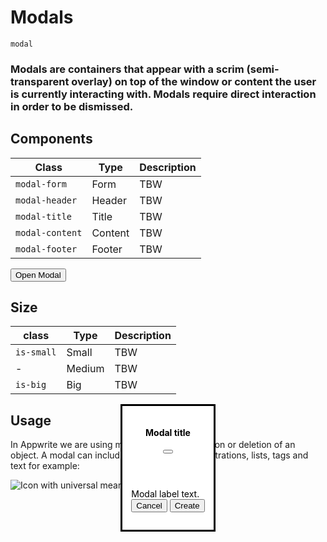 # Modals

`modal`

### Modals are containers that appear with a scrim (semi-transparent overlay) on top of the window or content the user is currently interacting with. Modals require direct interaction in order to be dismissed.

## Components

| Class           | Type    | Description |
| --------------- | ------- | ----------- |
| `modal-form`    | Form    | TBW         |
| `modal-header`  | Header  | TBW         |
| `modal-title`   | Title   | TBW         |
| `modal-content` | Content | TBW         |
| `modal-footer`  | Footer  | TBW         |

<Preview center>
  <button
    class="button"
    onclick="document.getElementById('dialog').showModal();"
  >
    Open Modal
  </button>
  <dialog
    class="modal"
    id="dialog"
    onclick="document.getElementById('dialog').close();"
  >
    <form class="modal-form" method="dialog">
      <header class="modal-header">
        <div class="avatar is-color-orange is-medium">
          <span class="icon-exclamation" aria-hidden="true"></span>
        </div>
        <h4 class="modal-title heading-level-5">Modal title</h4>
        <button class="x-button" aria-label="Close modal">
          <span class="icon-x" aria-hidden="true"></span>
        </button>
      </header>
      <div class="modal-content u-small">Modal label text.</div>
      <div class="modal-footer">
        <div class="u-flex u-main-end u-gap-16">
          <button class="button is-text">
            <span class="text">Cancel</span>
          </button>
          <button class="button is-secondary">
            <span class="text">Create</span>
          </button>
        </div>
      </div>
    </form>
  </dialog>
</Preview>

## Size

| class      | Type   | Description |
| ---------- | ------ | ----------- |
| `is-small` | Small  | TBW         |
| -          | Medium | TBW         |
| `is-big`   | Big    | TBW         |

<Preview center>
  <dialog id="dialog4" class="modal is-small" open>
    <form class="modal-form" method="dialog">
      <header class="modal-header">
        <h4 class="modal-title heading-level-5">Modal title</h4>
        <button class="x-button" aria-label="Close modal">
          <span class="icon-x" aria-hidden="true"></span>
        </button>
      </header>
      <div class="modal-content u-small">Modal label text.</div>
      <div class="modal-footer">
        <div class="u-flex u-main-end u-gap-16">
          <button class="button is-text">
            <span class="text">Cancel</span>
          </button>
          <button class="button is-secondary">
            <span class="text">Create</span>
          </button>
        </div>
      </div>
    </form>
  </dialog>

   <dialog id="dialog5" class="modal is-big" open>
        <form class="modal-form" method="dialog">
            <header class="modal-header">
                <h4 class="modal-title heading-level-5">Modal title</h4>
                <button class="x-button" aria-label="Close modal">
                    <span class="icon-x" aria-hidden="true"></span>
                </button>
            </header>
            <div class="modal-content u-small">Modal label text.</div>
            <div class="modal-footer">
                <div class="u-flex u-main-end u-gap-16">
                    <button class="button is-text">
                        <span class="text">Cancel</span>
                    </button>
                    <button class="button is-secondary"><span class="text">Create</span></button>
                </div>
            </div>           
        </form>
    </dialog>
</Preview>

## Usage

In Appwrite we are using modals mostly for creation or deletion of an object. A modal can include avatars, buttons, illustrations, lists, tags and text for example:

![Icon with universal meaning](/images/button-do-1.svg)
